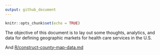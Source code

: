 ```yaml
---
output: github_document
---
```


```r
knitr::opts_chunk$set(echo = TRUE)
```

The objective of this document is to lay out some thoughts, analytics, and data for defining geographic markets for health care services in the U.S.

And [R/construct-county-map-data.md](R/construct-county-map-data.R)
